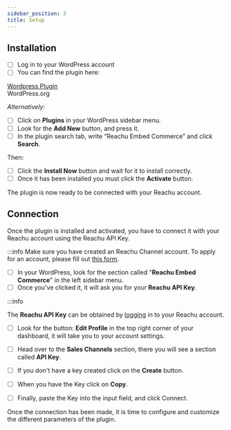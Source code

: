 ```yaml
---
sidebar_position: 3
title: Setup
---
```


## Installation

- [ ] Log in to your WordPress account
- [ ] You can find the plugin here:

<div class="homepage-section two-cols">
  <div class="section-content">
    <a class="homepage-card2">
      <div class="card-content">
        <div class="imagelogo">
          <img alt="" src="https://s.w.org/favicon.ico?2" />
        </div>
        <a href="https://wordpress.org/plugins/reachu-embed-commerce/">
          Wordpress Plugin
        </a>
        <div class="description2">WordPress.org</div>
      </div>
    </a>
  </div>
</div>

_Alternatively_:

- [ ] Click on **Plugins** in your WordPress sidebar menu.
- [ ] Look for the **Add New** button, and press it.
- [ ] In the plugin search tab, write “Reachu Embed Commerce” and click
      **Search**.

Then:

- [ ] Click the **Install Now** button and wait for it to install correctly.
- [ ] Once it has been installed you must click the **Activate** button.

The plugin is now ready to be connected with your Reachu account.

## Connection

Once the plugin is installed and activated, you have to connect it with your
Reachu account using the Reachu API Key.

:::info Make sure you have created an Reachu Channel account. To apply for an
account, please fill out [this form]().

- [ ] In your WordPress, look for the section called "**Reachu Embed Commerce**"
      in the left sidebar menu.
- [ ] Once you've clicked it, it will ask you for your **Reachu API Key**.

:::info

The **Reachu API Key** can be obtained by
[logging](https://dashboard.reachu.io/login) in to your Reachu account.

- [ ] Look for the button: **Edit Profile** in the top right corner of your
      dashboard, it will take you to your account settings.
- [ ] Head over to the **Sales Channels** section, there you will see a section
      called **API Key**.
- [ ] If you don't have a key created click on the **Create** button.
- [ ] When you have the Key click on **Copy**.

- [ ] Finally, paste the Key into the input field, and click Connect.

Once the connection has been made, it is time to configure and customize the
different parameters of the plugin.
